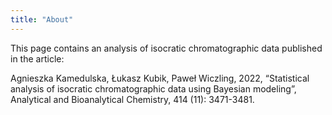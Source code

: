 ```yaml
---
title: "About"
---
```


This page contains an analysis of isocratic chromatographic data published in the article:

Agnieszka Kamedulska, Łukasz Kubik, Paweł Wiczling, 2022, "Statistical analysis of isocratic chromatographic data using Bayesian modeling", Analytical and Bioanalytical Chemistry, 414 (11): 3471-3481.


